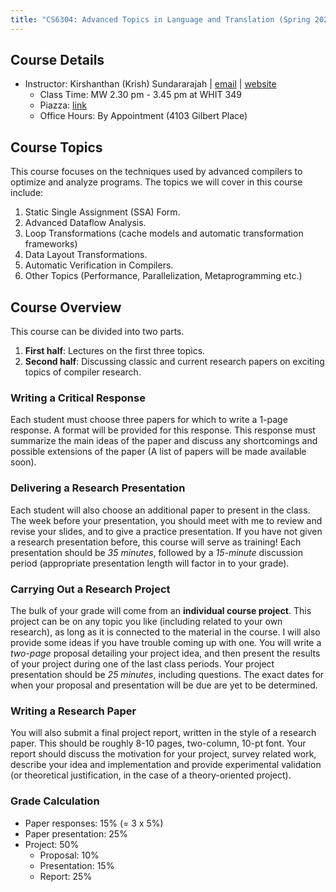 ```yaml
---
title: "CS6304: Advanced Topics in Language and Translation (Spring 2024)"
---
```


## Course Details

* Instructor: Kirshanthan (Krish) Sundararajah | [email](mailto:kirshanthans@vt.edu) | [website](https://kirshanthans.github.io)
    * Class Time: MW 2.30 pm - 3.45 pm at WHIT 349
    * Piazza: [link](https://piazza.com/vt/spring2024/cs6304/home)
    * Office Hours: By Appointment (4103 Gilbert Place)
    

## Course Topics

This course focuses on the techniques used by advanced compilers to optimize and analyze programs. The topics we will cover in this course include:

1. Static Single Assignment (SSA) Form.
2. Advanced Dataflow Analysis.
3. Loop Transformations (cache models and automatic transformation frameworks)
4. Data Layout Transformations.
5. Automatic Verification in Compilers.
6. Other Topics (Performance, Parallelization, Metaprogramming etc.)

## Course Overview

This course can be divided into two parts.

1. **First half**: Lectures on the first three topics.
2. **Second half**:  Discussing classic and current research papers on exciting topics of compiler research.

### Writing a Critical Response

Each student must choose three papers for which to write a 1-page response. A format will be provided for this response. This response must summarize the main ideas of the paper and discuss any shortcomings and possible extensions of the paper (A list of papers will be made available soon).

### Delivering a Research Presentation

Each student will also choose an additional paper to present in the class. The week before your presentation, you should meet with me to review and revise your slides, and to give a practice presentation. If you have not given a research presentation before, this course will serve as training! Each presentation should be _35 minutes_, followed by a _15-minute_ discussion period (appropriate presentation length will factor in to your grade).

### Carrying Out a Research Project

The bulk of your grade will come from an **individual course project**. This project can be on any topic you like (including related to your own research), as long as it is connected to the material in the course. I will also provide some ideas if you have trouble coming up with one. You will write a _two-page_ proposal detailing your project idea, and then present the results of your project during one of the last class periods. Your project presentation should be _25 minutes_, including questions. The exact dates for when your proposal and presentation will be due are yet to be determined.

### Writing a Research Paper

You will also submit a final project report, written in the style of a research paper. This should be roughly 8-10 pages, two-column, 10-pt font. Your report should discuss the motivation for your project, survey related work, describe your idea and implementation and provide experimental validation (or theoretical justification, in the case of a theory-oriented project).

### Grade Calculation

* Paper responses: 15% (= 3 x 5%)
* Paper presentation: 25%
* Project: 50% 
    * Proposal: 10%
    * Presentation: 15%
    * Report: 25%